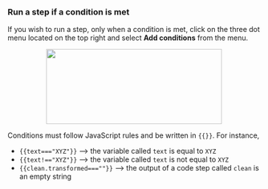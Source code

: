 ### Run a step if a condition is met

If you wish to run a step, only when a condition is met, click on the three dot menu located on the top right and select **Add conditions** from the menu.
<p align="center">
<img width="350" height="150" align="center" src="/images/build-custom-tools/tool-step/add-delete-condition-loop.png" />
</p>

Conditions must follow JavaScript rules and be written in `{{}}`. For instance,
* `{{text==="XYZ"}}` --> the variable called `text` is equal to `XYZ`
* `{{text!=="XYZ"}}` --> the variable called `text` is not equal to `XYZ`
* `{{clean.transformed===""}}` --> the output of a code step called `clean` is an empty string
